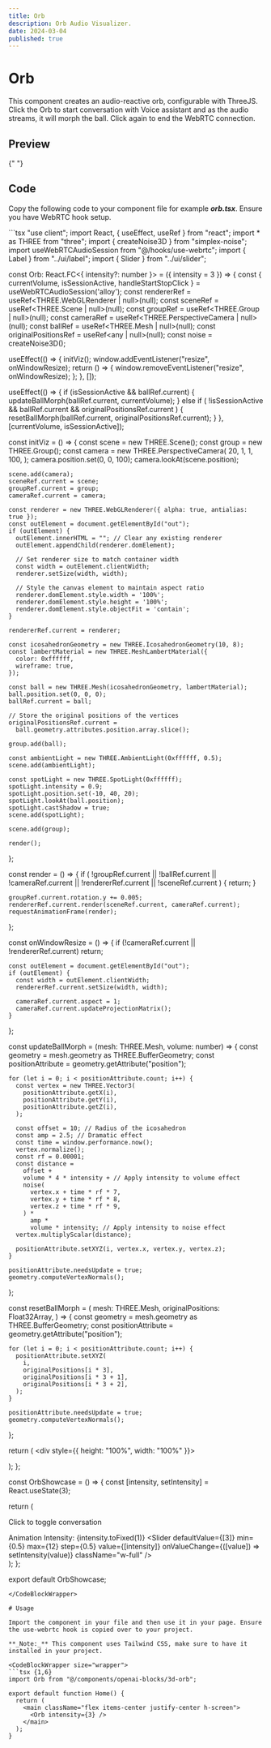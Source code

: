 ```yaml
---
title: Orb
description: Orb Audio Visualizer.
date: 2024-03-04
published: true
---
```


# Orb

This component creates an audio-reactive orb, configurable with ThreeJS. Click the Orb to start conversation with Voice assistant and as the audio streams, it will morph the ball. Click again to end the WebRTC connection.

## Preview

<ComponentPreview name="3d-orb" />{" "}

## Code

Copy the following code to your component file for example **_orb.tsx_**. Ensure you have WebRTC hook setup.

<CodeBlockWrapper size="wrapper">
```tsx
"use client";
import React, { useEffect, useRef } from "react";
import * as THREE from "three";
import { createNoise3D } from "simplex-noise";
import useWebRTCAudioSession from "@/hooks/use-webrtc";
import { Label } from "../ui/label";
import { Slider } from "../ui/slider";

const Orb: React.FC<{ intensity?: number }> = ({ intensity = 3 }) => {
  const { currentVolume, isSessionActive, handleStartStopClick } = useWebRTCAudioSession('alloy');
  const rendererRef = useRef<THREE.WebGLRenderer | null>(null);
  const sceneRef = useRef<THREE.Scene | null>(null);
  const groupRef = useRef<THREE.Group | null>(null);
  const cameraRef = useRef<THREE.PerspectiveCamera | null>(null);
  const ballRef = useRef<THREE.Mesh | null>(null);
  const originalPositionsRef = useRef<any | null>(null);
  const noise = createNoise3D();

  useEffect(() => {
    initViz();
    window.addEventListener("resize", onWindowResize);
    return () => {
      window.removeEventListener("resize", onWindowResize);
    };
  }, []);

  useEffect(() => {
    if (isSessionActive && ballRef.current) {
      updateBallMorph(ballRef.current, currentVolume);
    } else if (
      !isSessionActive &&
      ballRef.current &&
      originalPositionsRef.current
    ) {
      resetBallMorph(ballRef.current, originalPositionsRef.current);
    }
  }, [currentVolume, isSessionActive]);

  const initViz = () => {
    const scene = new THREE.Scene();
    const group = new THREE.Group();
    const camera = new THREE.PerspectiveCamera(
      20,
      1,
      1,
      100,
    );
    camera.position.set(0, 0, 100);
    camera.lookAt(scene.position);

    scene.add(camera);
    sceneRef.current = scene;
    groupRef.current = group;
    cameraRef.current = camera;

    const renderer = new THREE.WebGLRenderer({ alpha: true, antialias: true });
    const outElement = document.getElementById("out");
    if (outElement) {
      outElement.innerHTML = ""; // Clear any existing renderer
      outElement.appendChild(renderer.domElement);
      
      // Set renderer size to match container width
      const width = outElement.clientWidth;
      renderer.setSize(width, width);
      
      // Style the canvas element to maintain aspect ratio
      renderer.domElement.style.width = '100%';
      renderer.domElement.style.height = '100%';
      renderer.domElement.style.objectFit = 'contain';
    }

    rendererRef.current = renderer;

    const icosahedronGeometry = new THREE.IcosahedronGeometry(10, 8);
    const lambertMaterial = new THREE.MeshLambertMaterial({
      color: 0xffffff,
      wireframe: true,
    });

    const ball = new THREE.Mesh(icosahedronGeometry, lambertMaterial);
    ball.position.set(0, 0, 0);
    ballRef.current = ball;

    // Store the original positions of the vertices
    originalPositionsRef.current =
      ball.geometry.attributes.position.array.slice();

    group.add(ball);

    const ambientLight = new THREE.AmbientLight(0xffffff, 0.5);
    scene.add(ambientLight);

    const spotLight = new THREE.SpotLight(0xffffff);
    spotLight.intensity = 0.9;
    spotLight.position.set(-10, 40, 20);
    spotLight.lookAt(ball.position);
    spotLight.castShadow = true;
    scene.add(spotLight);

    scene.add(group);

    render();
  };

  const render = () => {
    if (
      !groupRef.current ||
      !ballRef.current ||
      !cameraRef.current ||
      !rendererRef.current ||
      !sceneRef.current
    ) {
      return;
    }

    groupRef.current.rotation.y += 0.005;
    rendererRef.current.render(sceneRef.current, cameraRef.current);
    requestAnimationFrame(render);
  };

  const onWindowResize = () => {
    if (!cameraRef.current || !rendererRef.current) return;

    const outElement = document.getElementById("out");
    if (outElement) {
      const width = outElement.clientWidth;
      rendererRef.current.setSize(width, width);
      
      cameraRef.current.aspect = 1;
      cameraRef.current.updateProjectionMatrix();
    }
  };

  const updateBallMorph = (mesh: THREE.Mesh, volume: number) => {
    const geometry = mesh.geometry as THREE.BufferGeometry;
    const positionAttribute = geometry.getAttribute("position");

    for (let i = 0; i < positionAttribute.count; i++) {
      const vertex = new THREE.Vector3(
        positionAttribute.getX(i),
        positionAttribute.getY(i),
        positionAttribute.getZ(i),
      );

      const offset = 10; // Radius of the icosahedron
      const amp = 2.5; // Dramatic effect
      const time = window.performance.now();
      vertex.normalize();
      const rf = 0.00001;
      const distance =
        offset +
        volume * 4 * intensity + // Apply intensity to volume effect
        noise(
          vertex.x + time * rf * 7,
          vertex.y + time * rf * 8,
          vertex.z + time * rf * 9,
        ) *
          amp *
          volume * intensity; // Apply intensity to noise effect
      vertex.multiplyScalar(distance);

      positionAttribute.setXYZ(i, vertex.x, vertex.y, vertex.z);
    }

    positionAttribute.needsUpdate = true;
    geometry.computeVertexNormals();
  };

  const resetBallMorph = (
    mesh: THREE.Mesh,
    originalPositions: Float32Array,
  ) => {
    const geometry = mesh.geometry as THREE.BufferGeometry;
    const positionAttribute = geometry.getAttribute("position");

    for (let i = 0; i < positionAttribute.count; i++) {
      positionAttribute.setXYZ(
        i,
        originalPositions[i * 3],
        originalPositions[i * 3 + 1],
        originalPositions[i * 3 + 2],
      );
    }

    positionAttribute.needsUpdate = true;
    geometry.computeVertexNormals();
  };

  return (
    <div style={{ height: "100%", width: "100%" }}>
      <div
        id="out"
        className="hover:cursor-pointer aspect-square w-full"
        onClick={handleStartStopClick}
      ></div>
    </div>
  );
};

const OrbShowcase = () => {
  const [intensity, setIntensity] = React.useState(3);

  return (
    <div className="p-6 space-y-4 w-full justify-center items-center flex flex-col">
      <div className="aspect-square max-h-96">
        <Orb intensity={intensity} />
      </div>
      <p className="text-sm text-center">Click to toggle conversation</p>
      <div className="w-full max-w-md mx-auto py-6">
        <Label htmlFor="intensity" className="block text-sm font-medium mb-2">
          Animation Intensity: {intensity.toFixed(1)}
        </Label>
        <Slider
          defaultValue={[3]}
          min={0.5}
          max={12}
          step={0.5}
          value={[intensity]}
          onValueChange={([value]) => setIntensity(value)}
          className="w-full"
        />
      </div>
    </div>
  );
};

export default OrbShowcase;
```
</CodeBlockWrapper>

# Usage

Import the component in your file and then use it in your page. Ensure the use-webrtc hook is copied over to your project.

**_Note:_** This component uses Tailwind CSS, make sure to have it installed in your project.

<CodeBlockWrapper size="wrapper">
```tsx {1,6}
import Orb from "@/components/openai-blocks/3d-orb";

export default function Home() {
  return (
    <main className="flex items-center justify-center h-screen">
      <Orb intensity={3} />
    </main>
  );
}
````

</CodeBlockWrapper>